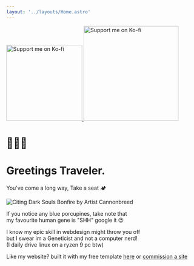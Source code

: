 ```yaml
---
layout: '../layouts/Home.astro' 
---
```

<div class="rowbox" style="gap:1em;">
<a href="https://ko-fi.com/0xcheth/" target="_blank">
	<img src="assets/support_me_on_kofi_badge_dark.png" alt="Support me on Ko-fi" width="200" />
</a>
<a href="https://github.com/0xcheth/" target="_blank">
	<img src="assets/GitHub_Logo.png" alt="Support me on Ko-fi" width="250" />
</a>
</div>
<div class="colorbox" style="width: 720px;">

# 🧙🏾‍♂️

# Greetings Traveler.

You've come a long way, Take a seat 🏕️

![Citing Dark Souls Bonfire by Artist Cannonbreed](/assets/campfire2.webp)



If you notice any blue porcupines, take note that  
my favourite human gene is "SHH" google it 😉

I know my epic skill in webdesign might throw you off  
but I swear im a Geneticist and not a computer nerd!  
(I daily drive linux on a ryzen 9 pc btw)

</div>

Like my website? built it with my free template <a href="https://github.com/0xcheth/astrosite-template" target="_blank">here</a> or [commission a site](https://ko-fi.com/0xcheth/commissions)